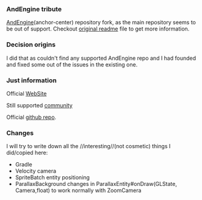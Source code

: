 === AndEngine tribute ===
[[https://github.com/nicolasgramlich/AndEngine/tree/GLES2-AnchorCenter|AndEngine]](anchor-center) 
repository fork, as the main repository seems to be out of support.
Checkout [[https://github.com/nicolasgramlich/AndEngine/blob/GLES2/README.md|original readme]]
file to get more information.

=== Decision origins ===
I did that as couldn't find any supported AndEngine repo and I had founded and fixed
some out of the issues in the existing one. 

=== Just information ===
Official [[http://www.andengine.org/|WebSite]]

Still supported [[http://andengine-community.com/|community]]

Official [[https://github.com/nicolasgramlich/AndEngine/|github repo]].

=== Changes ===
I will try to write down all the //interesting//(not cosmetic) things I did/copied here: 

*Gradle
*Velocity camera
*SpriteBatch entity positioning
*ParallaxBackground changes in ParallaxEntity#onDraw(GLState, Camera,float) to work normally with ZoomCamera

